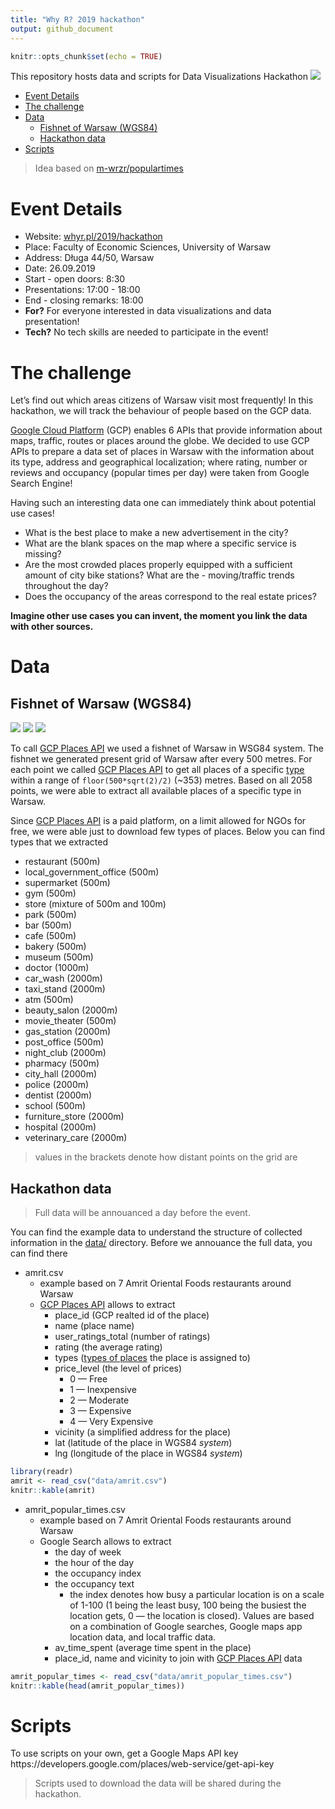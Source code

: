 ```yaml
---
title: "Why R? 2019 hackathon"
output: github_document
---
```


```r
knitr::opts_chunk$set(echo = TRUE)
```

This repository hosts data and scripts for Data Visualizations Hackathon
![](http://whyr.pl/foundation/images/fulls/whyr2019/hackathon/plakat_hackathon2.jpg)

- [Event Details](#event-details)
- [The challenge](#the-challenge)
- [Data](#data)
  - [Fishnet of Warsaw (WGS84)](#fishnet-of-warsaw-wgs84)
  - [Hackathon data](#hackathon-data)
- [Scripts](#scripts)

> Idea based on [m-wrzr/populartimes](https://github.com/m-wrzr/populartimes)

# Event Details

- Website: [whyr.pl/2019/hackathon](http://whyr.pl/2019/hackathon)
- Place: Faculty of Economic Sciences, University of Warsaw
- Address: Długa 44/50, Warsaw
- Date: 26.09.2019
- Start - open doors: 8:30
- Presentations: 17:00 - 18:00
- End - closing remarks: 18:00
- **For?** For everyone interested in data visualizations and data presentation!
- **Tech?** No tech skills are needed to participate in the event!

# The challenge

Let’s find out which areas citizens of Warsaw visit most frequently! In this hackathon, we will track the behaviour of people based on the GCP data.

[Google Cloud Platform](https://cloud.google.com/) (GCP) enables 6 APIs that provide information about maps, traffic, routes or places around the globe. We decided to use GCP APIs to prepare a data set of places in Warsaw with the information about its type, address and geographical localization; where rating, number or reviews and occupancy (popular times per day) were taken from Google Search Engine!

Having such an interesting data one can immediately think about potential use cases!

- What is the best place to make a new advertisement in the city?
- What are the blank spaces on the map where a specific service is missing?
- Are the most crowded places properly equipped with a sufficient amount of city bike stations? What are the - moving/traffic trends throughout the day?
- Does the occupancy of the areas correspond to the real estate prices?

**Imagine other use cases you can invent, the moment you link the data with other sources.**

# Data

## Fishnet of Warsaw (WGS84)

![](https://raw.githubusercontent.com/WhyR2019/hackathon/master/plots/warsaw_wgs84_every_500m.png)
![](https://raw.githubusercontent.com/WhyR2019/hackathon/master/plots/warsaw_wgs84_every_1000m.png)
![](https://raw.githubusercontent.com/WhyR2019/hackathon/master/plots/warsaw_wgs84_every_100m.png)

To call [GCP Places API](https://developers.google.com/places/web-service/details) we used
a fishnet of Warsaw in WSG84 system. The fishnet we generated present grid of Warsaw after every 500 metres.
For each point we called [GCP Places API](https://developers.google.com/places/web-service/details) to get all
places of a specific [type]((https://developers.google.com/places/web-service/supported_types#table1)) within a range of
`floor(500*sqrt(2)/2)` (~353) metres. Based on all 2058 points, we were able to extract all available
places of a specific type in Warsaw.

Since [GCP Places API](https://developers.google.com/places/web-service/details) is a paid platform, on a limit allowed for NGOs for free, we were able just to download few types of places. Below you can find types that we extracted

- restaurant (500m)
- local_government_office (500m)
- supermarket (500m)
- gym (500m)
- store (mixture of 500m and 100m)
- park (500m)
- bar (500m)
- cafe (500m)
- bakery (500m)
- museum (500m)
- doctor (1000m)
- car_wash (2000m)
- taxi_stand (2000m)
- atm (500m)
- beauty_salon (2000m)
- movie_theater (500m)
- gas_station (2000m)
- post_office (500m)
- night_club (2000m)
- pharmacy (500m)
- city_hall (2000m)
- police (2000m)
- dentist (2000m) 
- school (500m)
- furniture_store (2000m)
- hospital (2000m)
- veterinary_care (2000m)

> values in the brackets denote how distant points on the grid are 

## Hackathon data

> Full data will be annouanced a day before the event.

You can find the example data to understand the structure of collected information in the [data/](https://github.com/WhyR2019/hackathon/tree/master/data) directory. Before we annouance the full data, you can find there

- amrit.csv
    - example based on 7 Amrit Oriental Foods restaurants around Warsaw
    - [GCP Places API](https://developers.google.com/places/web-service/details) allows to extract
        - place_id (GCP realted id of the place)
        - name (place name)
        - user_ratings_total (number of ratings)
        - rating (the average rating)
        - types ([types of places](https://developers.google.com/places/web-service/supported_types#table1) the place is assigned to)
        - price_level (the level of prices)
            - 0 — Free
            - 1 — Inexpensive
            - 2 — Moderate
            - 3 — Expensive
            - 4 — Very Expensive
        - vicinity (a simplified address for the place)
        - lat (latitude of the place in WGS84 *system*)
        - lng (longitude of the place in WGS84 *system*)

```r
library(readr)
amrit <- read_csv("data/amrit.csv")
knitr::kable(amrit)
```

- amrit_popular_times.csv
    - example based on 7 Amrit Oriental Foods restaurants around Warsaw
    - Google Search allows to extract
        - the day of week
        - the hour of the day
        - the occupancy index
        - the occupancy text
            - the index denotes how busy a particular location is on a scale of 1-100 
            (1 being the least busy, 100 being the busiest the location gets, 
            0 --- the location is closed).
            Values are based on a combination of Google searches, Google maps app location data, and local traffic data.
        - av_time_spent (average time spent in the place)
        - place_id, name and vicinity to join with [GCP Places API](https://developers.google.com/places/web-service/details) data
        
```r
amrit_popular_times <- read_csv("data/amrit_popular_times.csv")
knitr::kable(head(amrit_popular_times))
```

# Scripts

To use scripts on your own, get a Google Maps API key https://developers.google.com/places/web-service/get-api-key

> Scripts used to download the data will be shared during the hackathon.
